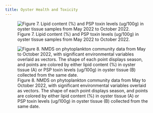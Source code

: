 ```yaml
---
title: Oyster Health and Toxicity
---
```


![Figure 7. Lipid content (%) and PSP toxin levels (ug/100g) in oyster tissue samples from May 2022 to October 2022.](https://user-images.githubusercontent.com/67389727/202308224-f1360c2d-8023-4670-b195-d01be4178337.jpg)

![Figure 8. NMDS on phytoplankton community data from May to October 2022, with significant environmental variables overlaid as vectors. The shape of each point displays season, and points are colored by either lipid content (%) in oyster tissue (A) or PSP toxin levels (ug/100g) in oyster tissue (B) collected from the same date.](https://user-images.githubusercontent.com/67389727/203434646-553617a4-1247-4735-a662-41542e958c66.jpg)

